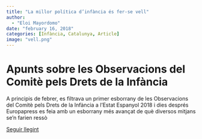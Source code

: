 ```yaml
---
title: "La millor política d’infància és fer-se vell"
author: 
  - "Eloi Mayordomo"
date: "february 16, 2018"
categories: [Infància, Catalunya, Article]
image: "vell.png"
---
```


# Apunts sobre les Observacions del Comitè pels Drets de la Infància

A principis de febrer, es filtrava un primer esborrany de les Observacions del Comitè pels Drets de la Infància a l'Estat Espanyol 2018 i dies després Europapress es feia amb un esborrany més avançat de què diversos mitjans se'n farien ressò

[Seguir llegint](https://lleiengel.cat/millor-politica-infancia-envellir/)
